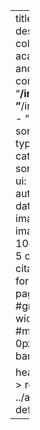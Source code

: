 ---
title: "Papers" 
description: |
  A collection of my academic papers and reports.
listing: 
  contents: 
    - "**/index.qmd"
    - "**/index.markdown"
    - "**/index.md"
  sort: "date desc"
  type: default
  categories: true
  sort-ui: true
  filter-ui: true
  fields: [title, author, categories, date, image]
  image-align: left
  # image-height: 10em
  page-size: 5
comments: false
citation: false
format: 
  html: 
    page-layout: full
    #grid:
      #sidebar-width: 0px
      #margin-width: 0px
title-block-banner: true

header-includes: >
  <link rel="stylesheet" href="../assets/listing-default.css">
resources:
  - ../assets/listing-default.css
---